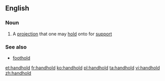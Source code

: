 ==English==

===Noun===
{{en-noun}}

# A [[projection]] that one may [[hold]] onto for [[support]]

===See also===
*[[foothold]]

[[et:handhold]]
[[fr:handhold]]
[[ko:handhold]]
[[pl:handhold]]
[[ta:handhold]]
[[vi:handhold]]
[[zh:handhold]]